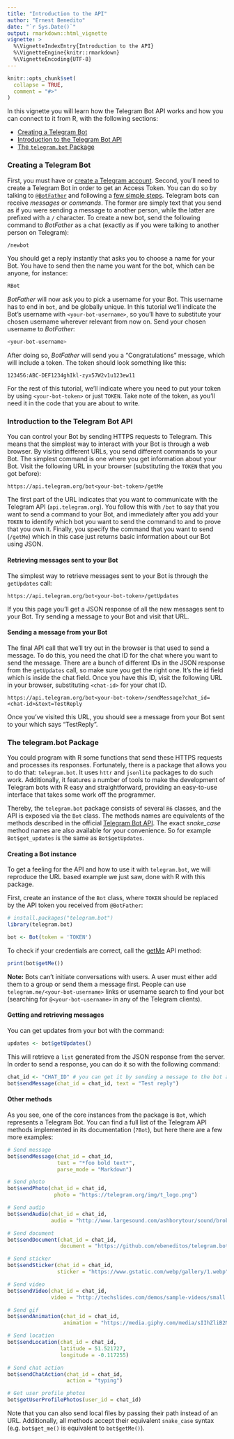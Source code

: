 ```yaml
---
title: "Introduction to the API"
author: "Ernest Benedito"
date: "`r Sys.Date()`"
output: rmarkdown::html_vignette
vignette: >
  %\VignetteIndexEntry{Introduction to the API}
  %\VignetteEngine{knitr::rmarkdown}
  %\VignetteEncoding{UTF-8}
---
```


```r
knitr::opts_chunk$set(
  collapse = TRUE,
  comment = "#>"
)
```

In this vignette you will learn how the Telegram Bot API works and how you can connect to it from R, with the following sections:

- [Creating a Telegram Bot](#creating-a-telegram-bot)
- [Introduction to the Telegram Bot API](#introduction-to-the-telegram-bot-api)
- [The `telegram.bot` Package](#the-telegrambot-package)

### Creating a Telegram Bot

First, you must have or [create a Telegram account](https://web.telegram.org). Second, you'll need to create a Telegram Bot in order to get an Access Token. You can do so by talking to [`@BotFather`](https://telegram.me/botfather) and following a [few simple steps](https://core.telegram.org/bots#6-botfather). Telegram bots can receive *messages* or *commands*. The former are simply text that you send as if you were sending a message to another person, while the latter are prefixed with a `/` character. To create a new bot, send the following command to *BotFather* as a chat (exactly as if you were talking to another person on Telegram):

```bash
/newbot
```

You should get a reply instantly that asks you to choose a name for your Bot. You have to send then the name you want for the bot, which can be anyone, for instance:

```bash
RBot
```

*BotFather* will now ask you to pick a username for your Bot. This username has to end in `bot`, and be globally unique. In this tutorial we'll indicate the Bot's username with `<your-bot-username>`, so you'll have to substitute your chosen username wherever relevant from now on. Send your chosen username to *BotFather*:

```bash
<your-bot-username>
```
    
After doing so, *BotFather* will send you a "Congratulations" message, which will include a token. The token should look something like this:

`123456:ABC-DEF1234ghIkl-zyx57W2v1u123ew11`

For the rest of this tutorial, we'll indicate where you need to put your token by using `<your-bot-token>` or just `TOKEN`. Take note of the token, as you'll need it in the code that you are about to write.

### Introduction to the Telegram Bot API

You can control your Bot by sending HTTPS requests to Telegram. This means that the simplest way to interact with your Bot is through a web browser. By visiting different URLs, you send different commands to your Bot. The simplest command is one where you get information about your Bot. Visit the following URL in your browser (substituting the `TOKEN` that you got before):

`https://api.telegram.org/bot<your-bot-token>/getMe`

The first part of the URL indicates that you want to communicate with the Telegram API (`api.telegram.org`). You follow this with `/bot` to say that you want to send a command to your Bot, and immediately after you add your `TOKEN` to identify which bot you want to send the command to and to prove that you own it. Finally, you specify the command that you want to send (`/getMe`) which in this case just returns basic information about our Bot using JSON.

#### Retrieving messages sent to your Bot

The simplest way to retrieve messages sent to your Bot is through the `getUpdates` call:

`https://api.telegram.org/bot<your-bot-token>/getUpdates`

If you this page you'll get a JSON response of all the new messages sent to your Bot. Try sending a message to your Bot and visit that URL.

#### Sending a message from your Bot

The final API call that we'll try out in the browser is that used to send a message. To do this, you need the chat ID for the chat where you want to send the message. There are a bunch of different IDs in the JSON response from the `getUpdates` call, so make sure you get the right one. It's the id field which is inside the chat field. Once you have this ID, visit the following URL in your browser, substituting `<chat-id>` for your chat ID.

`https://api.telegram.org/bot<your-bot-token>/sendMessage?chat_id=<chat-id>&text=TestReply`

Once you've visited this URL, you should see a message from your Bot sent to your which says "TestReply".

### The telegram.bot Package

You could program with R some functions that send these HTTPS requests and processes its responses. Fortunately, there is a package that allows you to do that: `telegram.bot`. It uses `httr` and `jsonlite` packages to do such work. Additionally, it features a number of tools to make the development of Telegram bots with R easy and straightforward, providing an easy-to-use interface that takes some work off the programmer.

Thereby, the `telegram.bot` package consists of several `R6` classes, and the API is exposed via the `Bot` class. The methods names are equivalents of the methods described in the official [Telegram Bot API](https://core.telegram.org/bots/api). The exact *snake_case* method names are also available for your convenience. So for example `Bot$get_updates` is the same as `Bot$getUpdates`.

#### Creating a Bot instance

To get a feeling for the API and how to use it with `telegram.bot`, we will reproduce the URL based example we just saw, done with R with this package.

First, create an instance of the `Bot` class, where `TOKEN` should be replaced by the API token you received from `@BotFather`:

```r
# install.packages("telegram.bot")
library(telegram.bot)

bot <- Bot(token = 'TOKEN')
```

To check if your credentials are correct, call the [getMe](https://core.telegram.org/bots/api#getme) API method:

```r
print(bot$getMe())
```

**Note:** Bots can't initiate conversations with users. A user must either add them to a group or send them a message first. People can use `telegram.me/<your-bot-username>` links or username search to find your bot (searching for `@<your-bot-username>` in any of the Telegram clients).

#### Getting and retrieving messages

You can get updates from your bot with the command:

```r
updates <- bot$getUpdates()
```

This will retrieve a `list` generated from the JSON response from the server. In order to send a response, you can do it so with the following command:

```r
chat_id <- "CHAT_ID" # you can get it by sending a message to the bot and then check it with bot$getUpdates()
bot$sendMessage(chat_id = chat_id, text = "Test reply")
```

#### Other methods

As you see, one of the core instances from the package is `Bot`, which represents a Telegram Bot. You can find a full list of the Telegram API methods implemented in its documentation (`?Bot`), but here there are a few more examples:

```r
# Send message
bot$sendMessage(chat_id = chat_id,
                text = "*foo bold text*",
                parse_mode = "Markdown")

# Send photo
bot$sendPhoto(chat_id = chat_id,
               photo = "https://telegram.org/img/t_logo.png")

# Send audio
bot$sendAudio(chat_id = chat_id,
              audio = "http://www.largesound.com/ashborytour/sound/brobob.mp3")

# Send document
bot$sendDocument(chat_id = chat_id,
                 document = "https://github.com/ebeneditos/telegram.bot/raw/gh-pages/docs/telegram.bot.pdf")

# Send sticker
bot$sendSticker(chat_id = chat_id,
                sticker = "https://www.gstatic.com/webp/gallery/1.webp")

# Send video
bot$sendVideo(chat_id = chat_id,
              video = "http://techslides.com/demos/sample-videos/small.mp4")

# Send gif
bot$sendAnimation(chat_id = chat_id,
                  animation = "https://media.giphy.com/media/sIIhZliB2McAo/giphy.gif")

# Send location
bot$sendLocation(chat_id = chat_id,
                 latitude = 51.521727,
                 longitude = -0.117255)

# Send chat action
bot$sendChatAction(chat_id = chat_id,
                   action = "typing")

# Get user profile photos
bot$getUserProfilePhotos(user_id = chat_id)
```

Note that you can also send local files by passing their path instead of an URL. Additionally, all methods accept their equivalent `snake_case` syntax (e.g. `bot$get_me()` is equivalent to `bot$getMe()`).
